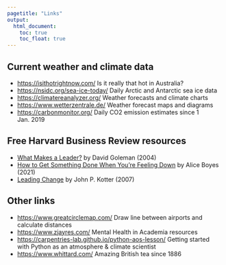 ```yaml
---
pagetitle: "Links"
output:
  html_document: 
    toc: true
    toc_float: true
---
```

<link rel="shortcut icon" type="image/x-icon" href="favicon.ico">
<link rel="stylesheet" href="styles.css" type="text/css">

## Current weather and climate data
- [https://isithotrightnow.com/](https://isithotrightnow.com) Is it really that hot in Australia?
- [https://nsidc.org/sea-ice-today/](https://nsidc.org/sea-ice-today) Daily Arctic and Antarctic sea ice data
- [https://climatereanalyzer.org/](https://climatereanalyzer.org) Weather forecasts and climate charts
- [https://www.wetterzentrale.de/](https://www.wetterzentrale.de) Weather forecast maps and diagrams
- [https://carbonmonitor.org/](https://carbonmonitor.org) Daily CO2 emission estimates since 1 Jan. 2019

## Free Harvard Business Review resources
- [What Makes a Leader?](https://agis93.wordpress.com/wp-content/uploads/2014/02/hbr_dan_goleman_what_makes_a_leader.pdf) by David Goleman (2004)
- [How to Get Something Done When You're Feeling Down](https://hbr.org/2021/10/how-to-get-something-done-when-youre-feeling-down) by Alice Boyes (2021)
- [Leading Change](https://irp-cdn.multiscreensite.com/6e5efd05/files/uploaded/Leading%20Change.pdf) by John P. Kotter (2007)
<!--- 
- [Managing Oneself](https://www.thecompleteleader.org/sites/default/files/imce/Managing%20Oneself_Drucker_HBR.pdf) by Peter F. Drucker (1999)
- [How to actually start the task you've been avoiding](https://hbr.org/2018/05/how-to-actually-start-the-task-youve-been-avoiding) by Peter Bregman (2018)
 --->
 
## Other links
- [https://www.greatcirclemap.com/](https://www.greatcirclemap.com) Draw line between airports and calculate distances
- [https://www.zjayres.com/](https://www.zjayres.com) Mental Health in Academia resources
- [https://carpentries-lab.github.io/python-aos-lesson/](https://carpentries-lab.github.io/python-aos-lesson) Getting started with Python as an atmosphere \& climate scientist
- [https://www.whittard.com/](https://www.whittard.com) Amazing British tea since 1886




